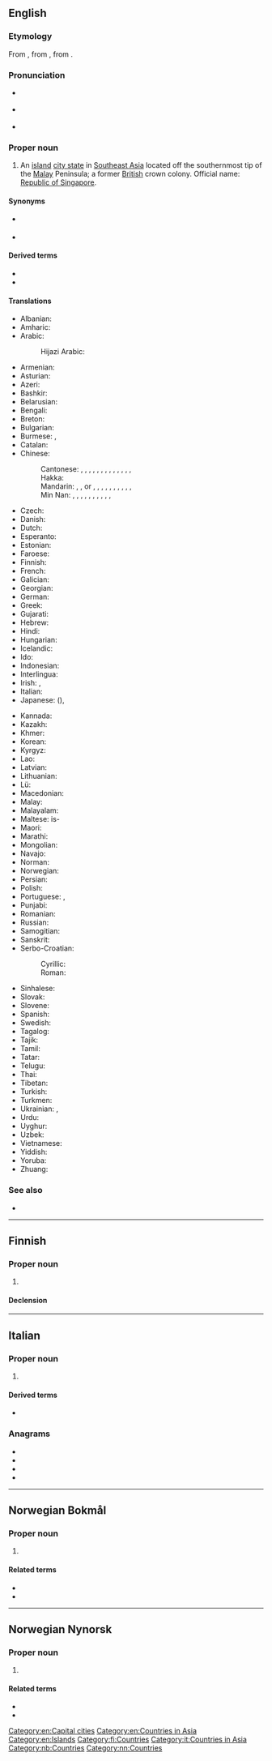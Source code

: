 ==English==
{{wikipedia}}

===Etymology===
From {{der|en|ms|Singapura}}, from {{der|en|sa|सिंहपुर|tr=siṃhá-pura}}, from {{compound|sa|सिंह|t1=lion|पुर|t2=city|nocat=y}}.

===Pronunciation===
* {{a|RP}} {{IPA|/ˈsɪŋəpɔː/|/sɪŋəˈpɔː/|lang=en}}
* {{a|GA}} {{IPA|/ˈsɪŋəpɔɹ/|lang=en}}
* {{audio|En-us-Singapore.ogg|Audio (US)|lang=en}}

===Proper noun===
{{en-proper noun}}

# {{senseid|en|Q334}}An [[island]] [[city state]] in [[Southeast Asia]] located off the southernmost tip of the [[Malay]] Peninsula; a former [[British]] crown colony. Official name: [[Republic of Singapore]].

====Synonyms====
* {{l|en|Lion City}} {{qualifier|informal}}
* {{l|en|S'pore}} {{qualifier|abbreviation}}

====Derived terms====
* {{l|en|Singaporean}}
* {{l|en|Singlish}}

====Translations====
{{trans-top|id=Q334|Republic of Singapore}}
* Albanian: {{t|sq|Singapur|m}}
* Amharic: {{t|am|ሲንጋፖር}}
* Arabic: {{t|ar|سِنْغَافُورَة|f}}
*: Hijazi Arabic: {{t|acw|سِنْقافورة|f|tr=singāfōra, singāfūra}}
* Armenian: {{t|hy|Սինգապուր}}
* Asturian: {{t+|ast|Singapur}}
* Azeri: {{t+|az|Sinqapur}}
* Bashkir: {{t|ba|Сингапур|sc=Cyrl}}
* Belarusian: {{t|be|Сінгапу́р|m}}
* Bengali: {{t+|bn|সিঙ্গাপুর}}
* Breton: {{t|br|Singapour}}
* Bulgarian: {{t+|bg|Сингапу́р|m}}
* Burmese: {{t|my|စင်ကာပူ}}, {{t|my|စင်္ကာပူ}}
* Catalan: {{t+|ca|Singapur}}
* Chinese:
*: Cantonese: {{t|yue|新加坡|tr=san1 gaa1-3 bo1, san1 gaa1-3 po1|sc=Hani}}, {{t|yue|新架坡|tr=san1 gaa3 bo1, san1 gaa3 po1|sc=Hani}} {{qualifier|unofficial}}, {{t|yue|星加坡|tr=sing1 gaa1-3 bo1, sing1 gaa1-3 po1|sc=Hani}} {{qualifier|unofficial}}, {{t|yue|星架坡|tr=sing1 gaa3 bo1, sing1 gaa3 po1|sc=Hani}} {{qualifier|unofficial}}, {{t|yue|星嘉坡|tr=sing1 gaa1 bo1, sing1 gaa1 po1|sc=Hani}} {{qualifier|unofficial}}, {{t|yue|星洲|tr=sing1 zau1|sc=Hani}} {{qualifier|nickname}}, {{t|yue|星國|sc=Hani}}, {{t|yue|星国|tr=sing1 gwok6|sc=Hani}} {{qualifier|short form}}, {{t|yue|昭南|tr=ciu1 naam4, ziu1 naam4|sc=Hani}} {{qualifier|during Japanese occupation}}, {{t|yue|石叻|tr=sek6 lik1, sek6 nit1, sek6 lak6|sc=Hani}} {{qualifier|former name}}, {{t|yue|叻埠|tr=lik1 bou6, nit1 bou6, lak6 bou6, lik1 fau6, nit1 fau6, lak6 fau6|sc=Hani}} {{qualifier|former name}}, {{t|yue|石叻埠|tr=sek6 lik1 bou6, sek6 nit1 bou6, sek6 lak6 bou6, sek6 lik1 fau6, sek6 nit1 fau6, sek6 lak6 fau6|sc=Hani}} {{qualifier|former name}}, {{t|yue|實叻埠|sc=Hani}}, {{t|yue|实叻埠|tr=sat6 lik1 bou6, sat6 nit1 bou6, sat6 lak6 bou6, sat6 lik1 fau6, sat6 nit1 fau6, sat6 lak6 fau6|sc=Hani}} {{qualifier|former name}}
*: Hakka: {{t|hak|新加坡|tr=Sîn-kâ-phô, Sîn-kâ-po, Sìn-kà-phô|sc=Hani}}
*: Mandarin: {{t+|cmn|新加坡|tr=Xīnjiāpō|sc=Hani}}, {{t|cmn|新架坡|tr=Xīnjiàpō|sc=Hani}} {{qualifier|unofficial}}, {{t|cmn|星加坡|sc=Hani}} or {{t|cmn|星嘉坡|tr=Xīngjiāpō|sc=Hani}} {{qualifier|unofficial}}, {{t|cmn|星架坡|tr=Xīngjiàpō|sc=Hani}} {{qualifier|unofficial}}, {{t+|cmn|星洲|tr=Xīngzhōu|sc=Hani}} {{qualifier|nickname}}, {{t|cmn|星國|sc=Hani}}, {{t|cmn|星国|tr=Xīngguó|sc=Hani}}, {{t|cmn|昭南|tr=Zhāonán|sc=Hani}} {{qualifier|during Japanese occupation}}, {{t|cmn|石叻|tr=Shílè, Shílì|sc=Hani}} {{qualifier|former name}}, {{t|cmn|叻埠|tr=Lèbù, Lìbù|sc=Hani}} {{qualifier|former name}}, {{t|cmn|石叻埠|tr=Shílèbù, Shílìbù|sc=Hani}} {{qualifier|former name}}, {{t|cmn|實叻埠|sc=Hani}}, {{t|cmn|实叻埠|tr=Shílèbù, Shílìbù|sc=Hani}} {{qualifier|former name}}
*: Min Nan: {{t|nan|新加坡|tr=Sin-ka-pho|sc=Hans}}, {{t|nan|星加坡|tr=Seng-ka-pho|sc=Hani}} {{qualifier|unofficial}}, {{t|nan|星洲|tr=Seng-chiu|sc=Hani}} {{qualifier|nickname}}, {{t|nan|星國|sc=Hani}}, {{t|nan|星国|tr=Seng-kok|sc=Hani}} {{qualifier|short form}}, {{t|nan|昭南|tr=Chiau-lâm|sc=Hani}} {{qualifier|during Japanese occupation}}, {{t|nan|石叻|tr=Sit-la̍t|sc=Hani}} {{qualifier|former name}}, {{t|nan|叻埠|tr=La̍t-po͘|sc=Hani}} {{qualifier|former name}}, {{t|nan|石叻埠|tr=Sit-la̍t-po͘|sc=Hani}} {{qualifier|former name}}, {{t|nan|實叻埠|sc=Hani}}, {{t|nan|实叻埠|tr=Si̍t-la̍t-po͘|sc=Hani}} {{qualifier|former name}}
* Czech: {{t+|cs|Singapur|m}}
* Danish: {{t|da|Singapore}}
* Dutch: {{t+|nl|Singapore|n}}
* Esperanto: {{t+|eo|Singapuro}}
* Estonian: {{t+|et|Singapur}}
* Faroese: {{t|fo|Singapor|n}}
* Finnish: {{t+|fi|Singapore}}
* French: {{t+|fr|Singapour|m}}
* Galician: {{t+|gl|Singapur}}
* Georgian: {{t|ka|სინგაპური|sc=Geor}}
* German: {{t+|de|Singapur|n}}
* Greek: {{t+|el|Σιγκαπούρη|f}}
* Gujarati: {{t|gu|સિંગાપુર}}
* Hebrew: {{t|he|סִינְגָּפּוּר|tr=singapúr}}
* Hindi: {{t+|hi|सिंगापुर}}
* Hungarian: {{t+|hu|Szingapúr}}
* Icelandic: {{t+|is|Singapúr|n}}
* Ido: {{t+|io|Singapur}}
* Indonesian: {{t+|id|Singapura}}
* Interlingua: {{t|ia|Singhapur}}
* Irish: {{t|ga|Singeapór|m}}, {{t|ga|Poblacht Shingeapór|f}}
* Italian: {{t+|it|Singapore|f}}
* Japanese: {{t+|ja|シンガポール|tr=Shingapōru|sc=Jpan}} ({{t+|ja|新嘉坡|sc=Jpan}}), {{t|ja|昭南|tr=しょうなん|sc=Jpan}}
{{trans-mid}}
* Kannada: {{t+|kn|ಸಿಂಗಾಪುರ}}
* Kazakh: {{t+|kk|Сингапур}}
* Khmer: {{t+|km|សិង្ហបុរី|tr=singha’borei|sc=Khmr}}
* Korean: {{t+|ko|싱가포르}}
* Kyrgyz: {{t|ky|Сингапур}}
* Lao: {{t+|lo|ສິງກະໂປ|sc=Laoo}}
* Latvian: {{t|lv|Singapūra|f}}
* Lithuanian: {{t+|lt|Singapūras|m}}
* Lü: {{t|khb|ᦉᦲᧂᦂᦷᦔ}}
* Macedonian: {{t+|mk|Сингапур|m}}
* Malay: {{t|ms|Singapura}}
* Malayalam: {{t|ml|സിംഗപ്പൂർ}}
* Maltese: is-{{t|mt|Singapor}}
* Maori: {{t|mi|Hingapoa}}
* Marathi: {{t|mr|सिंगापुर|m|sc=Deva}}
* Mongolian: {{t|mn|Сингапур|sc=Cyrl}}
* Navajo: {{t|nv|Sį́ʼgaboo}}
* Norman: {{t|nrf|Sîngapour|m}}
* Norwegian: {{t+|no|Singapore}}
* Persian: {{t|fa|سنگاپور|tr=sangâpur|sc=fa-Arab}}
* Polish: {{t+|pl|Singapur|m}}
* Portuguese: {{t+|pt|Singapura|f}} {{qualifier|Portugal}}, {{t+|pt|Cingapura|f}} {{qualifier|Brazil}}
* Punjabi: {{t|pa|ਸਿੰਗਾਪੁਰ}}
* Romanian: {{t+|ro|Singapore}}
* Russian: {{t+|ru|Сингапу́р|m}}
* Samogitian: {{t|sgs|Singapūrs}}
* Sanskrit: {{t+|sa|सिंहपुर|tr=siṃhá-pura}}
* Serbo-Croatian:
*: Cyrillic: {{t|sh|Сингапур|m|sc=Cyrl}}
*: Roman: {{t+|sh|Singapur|m}}
* Sinhalese: {{t|si|සිංගප්පූරුව}}
* Slovak: {{t|sk|Singapur|m}}
* Slovene: {{t+|sl|Singapur|m}}
* Spanish: {{t+|es|Singapur|m}}
* Swedish: {{t+|sv|Singapore}}
* Tagalog: {{t|tl|Singgapur}}
* Tajik: {{t|tg|Сингапур}}
* Tamil: {{t+|ta|சிங்கப்பூர்}}
* Tatar: {{t|tt|Сингапур}}
* Telugu: {{t+|te|సింగపూర్}}
* Thai: {{t+|th|สิงคโปร์}}
* Tibetan: {{t|bo|སེང་ག་ཕོར}}
* Turkish: {{t+|tr|Singapur}}
* Turkmen: {{t|tk|Singapur}}
* Ukrainian: {{t+|uk|Сінгапу́р|m}}, {{t|uk|Сингапу́р|m}}
* Urdu: {{t|ur|سنگاپور|tr=siṅgāpur|sc=ur-Arab}}
* Uyghur: {{t|ug|سىنگاپور}}
* Uzbek: {{t+|uz|Singapur}}
* Vietnamese: {{t|vi|Tân Gia Ba}}
* Yiddish: {{t|yi|סינגאַפּור}}
* Yoruba: {{t|yo|Singapo}}
* Zhuang: {{t|za|Sinhgyahboh}}
{{trans-bottom}}

===See also===
* {{l|en|Appendix:Countries of the world}}

[[Category:en:Capital cities]]
[[Category:en:Countries in Asia]]
[[Category:en:Islands]]

----

==Finnish==
{{wikipedia|lang=fi}}

===Proper noun===
{{fi-proper noun}}

# {{l|en|Singapore}}

====Declension====
{{fi-decl-nalle|n=sg|Singapor|||a}}

[[Category:fi:Countries]]

----

==Italian==
{{wikipedia|lang=it}}

===Proper noun===
{{it-proper noun|m}}

# {{l|en|Singapore}}

====Derived terms====
* {{l|it|singaporiano}}

===Anagrams===
* {{l|it|riesponga}}
* {{l|it|saprogeni}}
* {{l|it|sporigena}}
* {{l|it|spregiano}}

[[Category:it:Countries in Asia]]

----

==Norwegian Bokmål==
{{wikipedia|lang=no}}

===Proper noun===
{{head|nb|proper noun}}

# {{l|en|Singapore}}

====Related terms====
* {{l|nb|singaporer}}
* {{l|nb|singaporsk}}

[[Category:nb:Countries]]

----

==Norwegian Nynorsk==
{{wikipedia|lang=nn}}

===Proper noun===
{{head|nn|proper noun}}

# {{l|en|Singapore}}

====Related terms====
* {{l|nn|singaporar}}
* {{l|nn|singaporsk}}

[[Category:nn:Countries]]